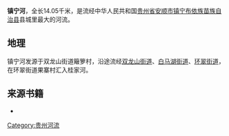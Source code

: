 {{Infobox river
| name               = 镇宁河
| name_other         = 
| name_etymology     = 
| image              = Zhenning River, 30 August 2020a.jpg
| image_caption      = 镇宁河，2020年8月。
| map                = 
| map_caption        = 
| pushpin_map        = 
| pushpin_map_caption= 
| subdivision_type1  = 
| subdivision_name1  = 
| subdivision_type2  = 
| subdivision_name2  = 
| subdivision_type3  = 
| subdivision_name3  = 
| subdivision_type4  = 
| subdivision_name4  = 
| subdivision_type5  = 
| subdivision_name5  = 
<!---------------------- PHYSICAL CHARACTERISTICS -->
| length             = {{convert|14.05|km|abbr=on}}
| width_min          = 
| width_avg          = 
| width_max          = 
| depth_min          = 
| depth_avg          = 
| depth_max          = 
| discharge1_location= 
| discharge1_min     = 
| discharge1_avg     = 
| discharge1_max     = 
<!---------------------- BASIN FEATURES -->
| source1            = 
| source1_location   = 双龙山街道簸箩村
| source1_coordinates= <!-- {{Coord|...}} -->
| source1_elevation  = 
| mouth              = 桂家河
| mouth_location     = 环翠街道果寨村
| mouth_coordinates  = <!-- {{Coord|...|display=inline,title}} -->
| mouth_elevation    = 
| progression        = 
| river_system       = 
| basin_size         = 
| basin_landmarks    = 
| basin_population   = 
| tributaries_left   = 
| tributaries_right  = 
| waterbodies        = 黄果树水库
| waterfalls         = 
| bridges            = 
| ports              = 
| custom_label       = 
| custom_data        = 
| extra              = 
}}
'''镇宁河'''，全长14.05千米，是流经中华人民共和国[[贵州省|贵州省]][[安顺市|安顺市]][[镇宁布依族苗族自治县|镇宁布依族苗族自治县]]县城里最大的河流。

==地理==
镇宁河发源于双龙山街道簸箩村，沿途流经[[双龙山街道|双龙山街道]]、[[白马湖街道|白马湖街道]]、[[环翠街道|环翠街道]]，在环翠街道果寨村汇入桂家河。

==来源书籍==
*{{cite book |editor=《镇宁布依族苗族自治县概况》编写组 |title=《镇宁布依族苗族自治县概况》 |date=2008 |publisher=民族出版社 |location=北京市 |isbn=9787105085859}}


{{DEFAULTSORT:Zhen镇宁河}}
[[Category:贵州河流|Category:贵州河流]]